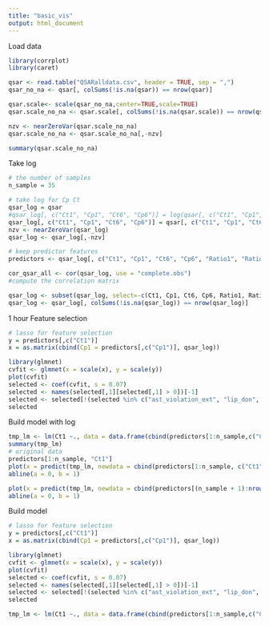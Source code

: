 ```yaml
---
title: "basic_vis"
output: html_document
---
```


Load data
```r
library(corrplot)
library(caret)

qsar <- read.table("QSARalldata.csv", header = TRUE, sep = ",")
qsar_no_na <- qsar[, colSums(!is.na(qsar)) == nrow(qsar)]

qsar.scale<- scale(qsar_no_na,center=TRUE,scale=TRUE)
qsar.scale_no_na <- qsar.scale[, colSums(!is.na(qsar.scale)) == nrow(qsar.scale)]

nzv <- nearZeroVar(qsar.scale_no_na)
qsar.scale_no_na <- qsar.scale_no_na[,-nzv]

summary(qsar.scale_no_na)
```

Take log
```r
# the number of samples
n_sample = 35

# take log for Cp Ct
qsar_log = qsar
#qsar_log[, c("Ct1", "Cp1", "Ct6", "Cp6")] = log(qsar[, c("Ct1", "Cp1", "Ct6", "Cp6")] + 1)
qsar_log[, c("Ct1", "Cp1", "Ct6", "Cp6")] = qsar[, c("Ct1", "Cp1", "Ct6", "Cp6")]
nzv <- nearZeroVar(qsar_log)
qsar_log <- qsar_log[,-nzv]

# keep predictor features
predictors <- qsar_log[, c("Ct1", "Cp1", "Ct6", "Cp6", "Ratio1", "Ratio6")]

cor_qsar_all <- cor(qsar_log, use = "complete.obs")
#compute the correlation matrix

qsar_log <- subset(qsar_log, select=-c(Ct1, Cp1, Ct6, Cp6, Ratio1, Ratio6))
qsar_log <- qsar_log[, colSums(!is.na(qsar_log)) == nrow(qsar_log)]
```

1 hour
Feature selection
```r
# lasso for feature selection
y = predictors[,c("Ct1")]
x = as.matrix(cbind(Cp1 = predictors[,c("Cp1")], qsar_log))

library(glmnet)
cvfit <- glmnet(x = scale(x), y = scale(y))
plot(cvfit)
selected <- coef(cvfit, s = 0.07)
selected <- names(selected[,1][selected[,1] > 0])[-1]
selected <- selected[!(selected %in% c("ast_violation_ext", "lip_don", "vsurf_CW3", "vsurf_W7", "Cp1"))]
selected
```

Build model with log
```r
tmp_lm <- lm(Ct1 ~., data = data.frame(cbind(predictors[1:n_sample,c("Ct1", "Cp1")], qsar_log[1:n_sample, selected])))
summary(tmp_lm)
# original data
predictors[1:n_sample, "Ct1"]
plot(x = predict(tmp_lm, newdata = cbind(predictors[1:n_sample, c("Ct1", "Cp1")], qsar_log[1:n_sample, ])), y = predictors[1:n_sample, "Ct1"], xlab = "predicted", ylab = "real data", main = "Training")
abline(a = 0, b = 1)

plot(x = predict(tmp_lm, newdata = cbind(predictors[(n_sample + 1):nrow(qsar_log),c("Ct1", "Cp1")], qsar_log[(n_sample + 1):nrow(qsar_log), ])), y = predictors[(n_sample + 1):nrow(qsar_log), "Ct1"], xlab = "predicted", ylab = "real data", main = "Testing")
abline(a = 0, b = 1)
```

Build model
```r
# lasso for feature selection
y = predictors[,c("Ct1")]
x = as.matrix(cbind(Cp1 = predictors[,c("Cp1")], qsar_log))

library(glmnet)
cvfit <- glmnet(x = scale(x), y = scale(y))
plot(cvfit)
selected <- coef(cvfit, s = 0.07)
selected <- names(selected[,1][selected[,1] > 0])[-1]
selected <- selected[!(selected %in% c("ast_violation_ext", "lip_don", "vsurf_CW3", "vsurf_W7", "Cp1"))]
selected

tmp_lm <- lm(Ct1 ~., data = data.frame(cbind(predictors[1:n_sample,c("Ct1", "Cp1")], qsar_log[1:n_sample, selected])))
```


